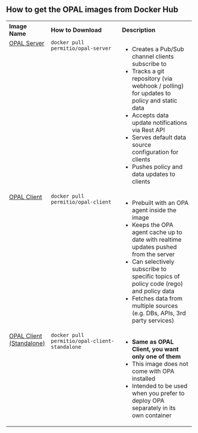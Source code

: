 ## <a name="download-images"></a> How to get the OPAL images from Docker Hub

<table>
  <tbody>
    <tr>
      <th align="left">Image Name</th>
      <th align="left" width="45%">
        How to Download
      </th>
      <th align="left" width="45%">
        Description
      </th>
    </tr>
    <tr>
      <td valign="top">
        <a href="https://hub.docker.com/r/permitio/opal-server">OPAL Server</a>
      </td>
      <td valign="top">
        <code>docker pull permitio/opal-server</code>
      </td>
      <td valign="top">
        <ul>
          <li>Creates a Pub/Sub channel clients subscribe to</li>
          <li>
            Tracks a git repository (via webhook / polling) for updates to
            policy and static data
          </li>
          <li>Accepts data update notifications via Rest API</li>
          <li>Serves default data source configuration for clients</li>
          <li>Pushes policy and data updates to clients</li>
        </ul>
      </td>
    </tr>
    <tr>
      <td valign="top">
        <a href="https://hub.docker.com/r/permitio/opal-client">OPAL Client</a>
      </td>
      <td valign="top">
        <code>docker pull permitio/opal-client</code>
      </td>
      <td valign="top">
        <ul>
          <li>Prebuilt with an OPA agent inside the image</li>
          <li>
            Keeps the OPA agent cache up to date with realtime updates pushed
            from the server
          </li>
          <li>
            Can selectively subscribe to specific topics of policy code (rego)
            and policy data
          </li>
          <li>
            Fetches data from multiple sources (e.g. DBs, APIs, 3rd party
            services)
          </li>
        </ul>
      </td>
    </tr>
    <tr>
      <td valign="top">
        <a href="https://hub.docker.com/r/permitio/opal-client">
          OPAL Client (Standalone)
        </a>
      </td>
      <td valign="top">
        <code>docker pull permitio/opal-client-standalone</code>
      </td>
      <td valign="top">
        <ul>
          <li>
            <strong>Same as OPAL Client, you want only one of them</strong>
          </li>
          <li>This image does not come with OPA installed</li>
          <li>
            Intended to be used when you prefer to deploy OPA separately in its
            own container
          </li>
        </ul>
      </td>
    </tr>
  </tbody>
</table>
